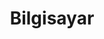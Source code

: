 ---
title: Bilgisayar
description: Türkiye Bilim Olimpiyatları Mezunları Topluluğu'nca bilgisayar olimpiyatı için hazırlanan kaynaklar ve dış kaynaklar yer almaktadır.
tags: [bilgisayar, olimpiyatlar]
biome: cherry
---